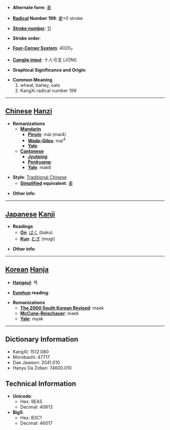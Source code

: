 * '''Alternate form''': [[麦]]

* '''[[Wiktionary:Chinese radical index| Radical]] Number 199''': [[Wiktionary:Chinese radical index 麥|麥]]+0 stroke

* '''[[Wiktionary:Chinese total strokes index|Stroke number]]''': [[Wiktionary:Chinese total strokes index 11|11]]

* '''Stroke order''': 

* '''[[Wiktionary:Chinese four corner index|Four-Corner System]]''': 4020<sub>7</sub>

* '''[[Wiktionary:Chinese Cangjie index|Cangjie input]]''': 十人弓戈 (JONI)

* '''Graphical Significance and Origin''': 

* '''Common Meaning'''
*#wheat, barley, oats
*# KangXi radical number 199


----

== [[Chinese]] [[Hanzi]] ==

* '''Romanizations'''
** '''[[Mandarin]]'''
*** '''[[Pinyin]]''': mài (mai4)
*** '''[[Wade-Giles]]''': mai<sup>4</sup>
*** '''[[Yale]]''': 
** '''[[Cantonese]]'''
*** '''[[Jyutping]]''':
*** '''[[Penkyamp]]''': 
*** '''[[Yale]]''': mak6

* '''Style''': [[Traditional Chinese]] 
** '''[[Simplified Chinese|Simplified]] equivalent''': [[麦]]

* '''Other info''': 

----

== [[Japanese]] [[Kanji]] ==

* '''Readings'''
** '''[[On]]''': [[ばく]] (baku)
** '''[[Kun]]''': [[むぎ]] (mugi)

* '''Other info''':  

----

== [[Korean]] [[Hanja]] ==

* '''[[Hangeul]]''': 맥

* '''[[Eumhun]] reading''': 

* '''Romanizations'''
** '''[[The 2000 South Korean Revised Romanization|The 2000 South Korean Revised]]''': maek
** '''[[McCune-Reischauer]]''': maek
** '''[[Yale]]''': myak

----

== Dictionary Information ==

* KangXi: 1512.080
* Morobashi: 47717
* Dae Jaweon: 2041.010
* Hanyu Da Zidian: 74600.010

== Technical Information ==

* '''Unicode''':
** Hex: 9EA5
** Decimal: 40613
* '''Big5''':
** Hex: B3C1
** Decimal: 46017